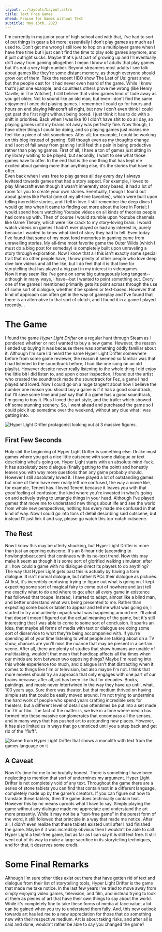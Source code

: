 ```yaml
---
layout: ../layouts/Layout.astro
title: Text Free Games
mhead: Praise for Games without Text
subtitle: May 15th, 2023
---
```




I'm currently in my junior year of high school and with that, I've had to sort of
put things in gear a bit more; essentially I don't play games as much as I used
to. Don't get me wrong I still love to hop on a multiplayer game when I have
free time but I just can't find the time to play solo games anymore, and it
just outright sucks. Maybe that's just part of growing up and I'll eventually
drift away from gaming altogether. I mean I know of adults that
play games but it's not a very high number. Beyond streamers most adults I see
talk about games like they're some distant memory, as though everyone should
grow out of them. Take the recent HBO show The Last of Us: great show, but
the people cast for it had never even heard of the game. While I know that's
just one example, and countless others prove me wrong (like
Henry Caville, in The Witcher), I still believe that video games kind of
fade away as you get older. Not to sound like an old man, but even I don't find
the same enjoyment I once did playing games. I remember I could go for hours
and hours on end playing Minecraft all night, but now I don't even think I
could get past the first night without being bored. I just think it has to do
with a shift in priorities. Back when I was like 10 I didn't have shit to do
all day, so playing games until my brains rot away was perfectly fine. Now
though, I have other things I could be doing, and so playing games just makes
me feel like a piece of shit sometimes. After all, for example, I could be
working on this blog instead of gaming. Still though even as my thoughts change
and I sort of fall away from gaming I still feel this pain in being productive
rather than playing games. First of all, I have a ton of games just sitting in
my library waiting to be played, but secondly, I want to see what those
games have to offer. In the end that is the one thing that has kept me excited
about gaming more than anything else, it's the stories that have to offer.
<br/>
Even back when I was free to play games all day every day I always levitated
towards games that had a story aspect. For example, I loved to play Minecraft
even though it wasn't inherently story based, it had a lot of room for you to
create your own stories. Eventually, though I found out about games like Portal
(one of my all-time favorites), which were built upon telling
incredible stories, and I fell in love. I still remember the deep dives I would
go into when it came to finding out more about the lore in Portal; I would
spend hours watching Youtube videos on all kinds of theories people had come up
with. Then of course I would stumble upon Youtube channels like Game Theory,
which were like crack to my story-loving brain. I would watch videos on games I
hadn't ever played or had any interest in, purely because I wanted to know what
kind of story they had to tell. Even today I've found that some of my most fond
memories in gaming came from unravelling stories. My all-time most favorite game
the Outer Wilds (which I must do a blog post for someday) is completely built
upon unraveling a story through exploration. Now I know that all this isn't
exactly some special trait that no other people have, I know plenty of other
people who love deep dive lore videos and all the like, but I do feel that it
is that love for storytelling that has played a big part in my interest in
videogames. 
<br/>
Now it may seem like I've gone on some big outrageously long tangent--although
in many ways, I have--but I wanted to point something out. Every one of
the games I mentioned primarily gets its point across through the use of
some sort of dialogue, whether it be spoken or text-based. However that kind of
approach can often get in the way of gameplay and I've found that there is an
alternative to that sort of clutch, and I found it in a game I played
recently...

# The Game
I found the game *Hyper Light Drifter* on a regular hunt through Steam as I pondered
whether or not I wanted to buy a new game. However, the reason I ended up buying it
was because there was something oddly familiar about it. Although I'm sure I'd 
heard the name Hyper Light Drifter somewhere before from some game reviewer, the 
reason it seemed so familiar was that I had listened to the soundtrack before; I 
had like one song on an old playlist. However despite never really listening to the 
whole thing I did enjoy the little bit I did listen to, and upon closer
inspection, 
I found out the artist who created the soundtrack made the soundtrack for Fez, 
a game I had played and loved. Now I could go on a huge tangent about how I believe 
the number one reason you should buy a game is if it has a good soundtrack, but I'll 
save some time and just say that if a game has a good soundtrack, I'm going to buy it.
Plus I loved the art style, and the trailer which showed off some stunning 
scenery. So, I went ahead and purchased the game so I could pick it up sometime over 
the weekend, without any clue what I was getting into.

![Hyper Light Drifter protagonist looking out at 3 massive figures.](/assets/drifter-cutscene.webp)

## First Few Seconds
Holy shit the beginning of Hyper Light Drifter is something else. Unlike most games 
where you get a nice little cutscene with some dialogue or text describing what's 
going on, Hyper Light starts with an absolute mind-fuck. It has absolutely zero
dialogue (finally getting to the point) and honestly leaves you with way more
questions than any game probably should. However I still absolutely loved it. I
have played a lot of outstanding games but none of them have ever really left
me confused, the way a movie like, for example, Tenent has. I loved
Tenent because it leaves you with that *good* feeling of confusion; the kind
where you're invested in what's going on and actively trying to untangle things
in your head. Although I've played games that move me to understand
new things about life and see the world from whole new perspectives, nothing
has every made me confused in that kind of way. Now I could go into tons of
detail describing said cutscene, but instead I'll just link it and say, please
go watch this top-notch cutscene.



<YoutubeVideo
src="https://www.youtube-nocookie.com/embed/9rVdUufUBss"/>

## The Rest
Now I know this may be utterly shocking, but Hyper Light Drifter is more than
just an opening cutscene. It's an 8-hour ride (according to howlongtobeat.com)
that continues with its no-text trend. Now this may make it seem as though it
is some sort of glorified walking simulator, after all, how could a game with
no dialogue direct its players to do anything? The way that Hyper Light gets
past this is actually by having a form dialogue. It isn't normal dialogue, but
rather NPCs their dialogue as pictures. At first, it's incredibly confusing
trying to figure out what is going on. I kept expecting some sort of magical
fairy to come out of
nowhere and just tell me exactly what to do and where to go; after all every
game in existence has followed that troupe. Instead, I started to adapt, almost
like a blind man, and better understand what was being presented to me. Rather
than expecting some book or tablet to appear and tell me what was going on, I
started to try and actively unpack what was happening around me. I'll admit
that doesn't mean I figured out the actual meaning of the game, but it's still
interesting that I was able to come to some sort of conclusion. It sparks an
idea, that maybe all forms of media with text or dialogue are doing some sort
of disservice to what they're being accompanied with. If you're spending all of
your time listening to what people are talking about on a TV show, chances are
you'll miss the nuance that may be present in a certain scene. After all, there
are plenty of studies that show humans are unable of multitasking,
wouldn't that mean that handicap affects all the times when our minds are torn
between two opposing things? Maybe I'm reading into this whole experience too
much, and dialogue isn't that distracting when it comes to things like
film or television, but also maybe I'm not. I think that more movies
should try an approach that only engages with one part of our brains because, after
all, art has been like that for decades. Books, paintings, and music never
intertwined in the way they have up until, what, 100 years ago. Sure there was
theater, but that medium thrived on having simple sets that could be easily
moved around. I'm not trying to undermine the hard work of people who spend
years crafting incredible sets for theaters, but a different level of detail
can oftentimes be put into a set made for TV or film. The fact of the matter
is, we live in a time where media has formed into these massive conglomerates
that encompass all the senses, and in many ways that has pushed art to
astounding new places. However, it has also limited us in ways that go
unnoticed until you a step back and get rid of the "fluff".

![Scene from Hyper Light Drifter that shows a monolith with text from the games
language on it](/assets/hyperlight-text.webp)

## A Caveat
Now it's time for me to be brutally honest. There is something I have been
neglecting to mention that sort of undermines my argument. Hyper Light Drifter
is not completely void of any text. Throughout the game there are a series of
stone tablets you can find that contain text in a different language, completely
made up by the game's creators. If you can figure out how to translate these
tablets, then the game does technically contain text. However this by no means
uproots what I have to say. Simply playing the game without any dialogue
made me appreciate and understand the art more presently. While it may not be a
"text-free game" in the purest form of the word, it still followed that
principle in a way that made me notice. After all, I didn't even realize that
these tablets existed until after I had finished the game. Maybe if it was
incredibly obvious then I wouldn't be able to call Hyper Light a text-free
game, but as far as I can say it is still text free. It still went out of its
way to make a large sacrifice in its storytelling techniques, and for that, it
deserves some credit.

# Some Final Remarks
Although I'm sure other titles exist out there that have gotten rid of text and
dialogue from their list of storytelling tools, Hyper Light Drifter is the
game that made me take notice. In the last few years I've tried to move away
from simply enjoying video games, television, and film, and instead trying to
look at them as pieces of art that have their own things to say about the
world. While it's completely fine to take these forms of media at face value, a
lot can be gained when you try to understand them fully. And, this new outlook
towards art has led me to a new appreciation for those that do something new
with their respective medium. Art is about taking risks, and after all is said
and done, wouldn't rather be able to say you changed the game?
